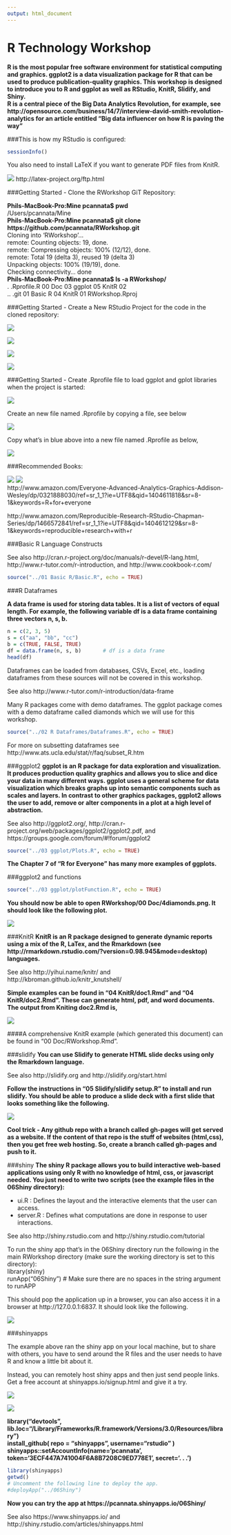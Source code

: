 ```yaml
---
output: html_document
---
```

R Technology Workshop
===
**R is the most popular free software environment for statistical computing and graphics. ggplot2 is a data visualization package for R that can be used to produce publication-quality graphics. This workshop is designed to introduce you to R and ggplot as well as RStudio, KnitR, Slidify, and Shiny.  
R is a central piece of the Big Data Analytics Revolution, for example, see http://opensource.com/business/14/7/interview-david-smith-revolution-analytics for an article entitled "Big data influencer on how R is paving the way"**

###This is how my RStudio is configured:
```r
sessionInfo()
```

You also need to install LaTeX if you want to generate PDF files from KnitR.  

![](./LaTex.png) http://latex-project.org/ftp.html

###Getting Started - Clone the RWorkshop GiT Repository:

**Phils-MacBook-Pro:Mine pcannata$ pwd**  
/Users/pcannata/Mine  
**Phils-MacBook-Pro:Mine pcannata$ git clone https://github.com/pcannata/RWorkshop.git**  
Cloning into 'RWorkshop'...  
remote: Counting objects: 19, done.  
remote: Compressing objects: 100% (12/12), done.  
remote: Total 19 (delta 3), reused 19 (delta 3)  
Unpacking objects: 100% (19/19), done.  
Checking connectivity... done  
**Phils-MacBook-Pro:Mine pcannata$ ls -a RWorkshop/**  
.  		.Rprofile.R		00 Doc			03 ggplot		05 KnitR 02  
..			.git			01 Basic R		04 KnitR 01		RWorkshop.Rproj  

###Getting Started - Create a New RStudio Project for the code in the cloned repository:

![](./NewProject.png)  

![](./NewProject2.png)  

![](./NewProject3.png)  

![](./NewProject4.png)    

###Getting Started - Create .Rprofile file to load ggplot and gplot libraries when the project is started: 

![](./Rprofile.png) 

Create an new file named .Rprofile by copying a file, see below 

![](./Rprofile1.png) 

Copy what's in blue above into a new file named .Rprofile as below, 

![](./Rprofile2.png) 


###Recommended Books:

![](./RforEveryone.png) ![](./ReproducibleResearch.png)  
http://www.amazon.com/Everyone-Advanced-Analytics-Graphics-Addison-Wesley/dp/0321888030/ref=sr_1_1?ie=UTF8&qid=1404611818&sr=8-1&keywords=R+for+everyone

http://www.amazon.com/Reproducible-Research-RStudio-Chapman-Series/dp/1466572841/ref=sr_1_1?ie=UTF8&qid=1404612129&sr=8-1&keywords=reproducible+research+with+r

###Basic R Language Constructs

See also http://cran.r-project.org/doc/manuals/r-devel/R-lang.html, http://www.r-tutor.com/r-introduction, and http://www.cookbook-r.com/

```r
source("../01 Basic R/Basic.R", echo = TRUE)
```

###R Dataframes

**A data frame is used for storing data tables. It is a list of vectors of equal length. For example, the following variable df is a data frame containing three vectors n, s, b.**

```r
n = c(2, 3, 5) 
s = c("aa", "bb", "cc") 
b = c(TRUE, FALSE, TRUE) 
df = data.frame(n, s, b)       # df is a data frame
head(df)
``` 

Dataframes can be loaded from databases, CSVs, Excel, etc., loading dataframes from these sources will not be covered in this workshop.

See also http://www.r-tutor.com/r-introduction/data-frame

Many R packages come with demo dataframes. The ggplot package comes with a demo dataframe called diamonds which we will use for this workshop.

```r
source("../02 R Dataframes/Dataframes.R", echo = TRUE)
```
For more on subsetting dataframes see http://www.ats.ucla.edu/stat/r/faq/subset_R.htm

###ggplot2
**ggplot is an R package for data exploration and visualization. It produces production quality graphics and allows you to slice and dice your data in many different ways. ggplot uses a general scheme for data visualization which breaks graphs up into semantic components such as scales and layers. In contrast to other graphics packages, ggplot2 allows the user to add, remove or alter components in a plot at a high level of abstraction.**

See also http://ggplot2.org/, http://cran.r-project.org/web/packages/ggplot2/ggplot2.pdf, and https://groups.google.com/forum/#!forum/ggplot2

```r
source("../03 ggplot/Plots.R", echo = TRUE)
```

**The Chapter 7 of "R for Everyone" has many more examples of ggplots.**

###ggplot2 and functions

```r
source("../03 ggplot/plotFunction.R", echo = TRUE)
```

**You should now be able to open RWorkshop/00 Doc/4diamonds.png. It should look like the following plot.**

![](./4diamonds.png) 

###KnitR
**KnitR is an R package designed to generate dynamic reports using a mix of the R, LaTex, and the Rmarkdown (see http://rmarkdown.rstudio.com/?version=0.98.945&mode=desktop) languages.**  

See also http://yihui.name/knitr/ and http://kbroman.github.io/knitr_knutshell/

**Simple examples can be found in "04 KnitR/doc1.Rmd" and "04 KnitR/doc2.Rmd". These can generate html, pdf, and word documents. The output from Kniting doc2.Rmd is,**  

![](./KnitR.png) 

####A comprehensive KnitR example (which generated this document) can be found in "00 Doc/RWorkshop.Rmd".  

###slidify
**You can use Slidify to generate HTML slide decks using only the Rmarkdown language.**  

See also http://slidify.org and http://slidify.org/start.html

**Follow the instructions in "05 Slidify/slidify setup.R" to install and run slidify. You should be able to produce a slide deck with a first slide that looks something like the following.** 

![](./slidify.png)  

**Cool trick - Any github repo with a branch called gh-pages will get served as a website. If the content of that repo is the stuff of websites (html,css), then you get free web hosting. So, create a branch called gh-pages and push to it.**  

###shiny
**The shiny R package allows you to build interactive web-based applications using only R with no knowledge of html, css, or javascript needed. You just need to write two scripts (see the example files in the 06Shiny directory):**  

* ui.R : Defines the layout and the interactive elements that the user can access.  
* server.R : Defines what computations are done in response to user interactions. 

See also http://shiny.rstudio.com and http://shiny.rstudio.com/tutorial 

To run the shiny app that's in the 06Shiny directory run the following in the main RWorkshop directory (make sure the working directory is set to this directory):  
library(shiny)  
runApp("06Shiny")   # Make sure there are no spaces in the string argument to runAPP

This should pop the application up in a browser, you can also access it in a browser at http://127.0.0.1:6837. It should look like the following.

![](./shiny.png) 

###shinyapps

The example above ran the shiny app on your local machine, but to share with others, you have to send around the R files and the user needs to have R and know a little bit about it.

Instead, you can remotely host shiny apps and then just send people links. Get a free account at shinyapps.io/signup.html and give it a try.

![](./shinyapps.io.png)

![](./pcannata.shinyapps.io.png)

**library("devtools", lib.loc="/Library/Frameworks/R.framework/Versions/3.0/Resources/library")  
install_github( repo = "shinyapps", username="rstudio" )  
shinyapps::setAccountInfo(name='pcannata', token='3ECF447A741004F6A8B7208C9ED778E1', secret='. . . ')**  

```r
library(shinyapps)
getwd()
# Uncomment the following line to deploy the app.
#deployApp("../06Shiny")
```

**Now you can try the app at https://pcannata.shinyapps.io/06Shiny/ **  

See also https://www.shinyapps.io/ and http://shiny.rstudio.com/articles/shinyapps.html 


